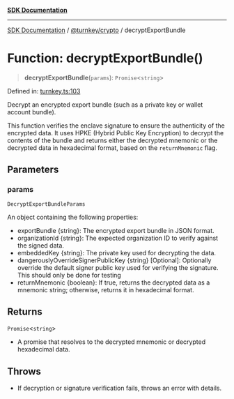[**SDK Documentation**](../../../README.mdx)

***

[SDK Documentation](../../../packages.mdx) / [@turnkey/crypto](../README.mdx) / decryptExportBundle

# Function: decryptExportBundle()

> **decryptExportBundle**(`params`): `Promise`\<`string`\>

Defined in: [turnkey.ts:103](https://github.com/tkhq/sdk/blob/078f5423e923fbd1d7fd39440402d7f01d09c3d0/packages/crypto/src/turnkey.ts#L103)

Decrypt an encrypted export bundle (such as a private key or wallet account bundle).

This function verifies the enclave signature to ensure the authenticity of the encrypted data.
It uses HPKE (Hybrid Public Key Encryption) to decrypt the contents of the bundle and returns
either the decrypted mnemonic or the decrypted data in hexadecimal format, based on the
`returnMnemonic` flag.

## Parameters

### params

`DecryptExportBundleParams`

An object containing the following properties:
  - exportBundle {string}: The encrypted export bundle in JSON format.
  - organizationId {string}: The expected organization ID to verify against the signed data.
  - embeddedKey {string}: The private key used for decrypting the data.
  - dangerouslyOverrideSignerPublicKey {string} [Optional]: Optionally override the default signer public key used for verifying the signature. This should only be done for testing
  - returnMnemonic {boolean}: If true, returns the decrypted data as a mnemonic string; otherwise, returns it in hexadecimal format.

## Returns

`Promise`\<`string`\>

- A promise that resolves to the decrypted mnemonic or decrypted hexadecimal data.

## Throws

- If decryption or signature verification fails, throws an error with details.
